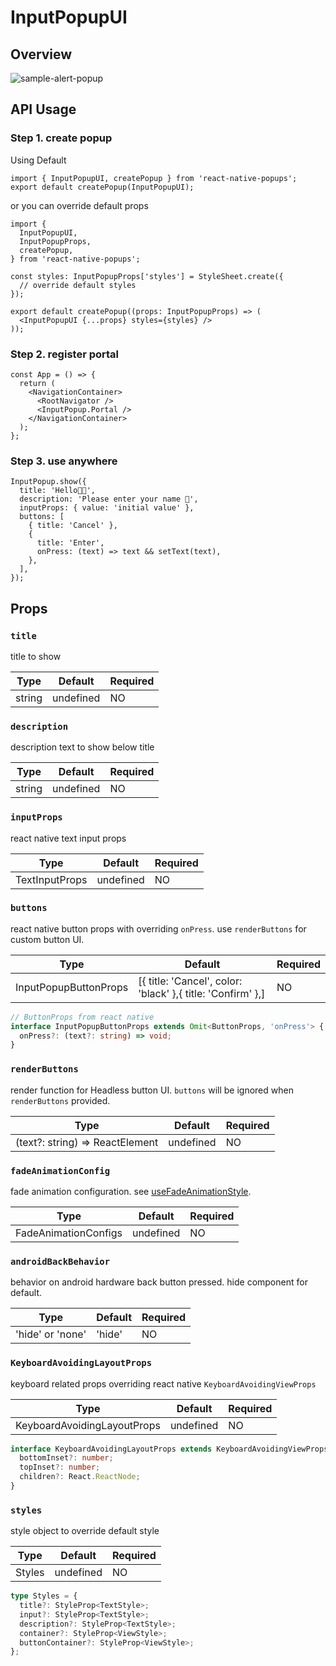 
# InputPopupUI

## Overview

<div className="sample-gif">
  <img src={image} className="sample-gif-img" alt="sample-alert-popup" />
</div>

## API Usage

### Step 1. create popup

Using Default

```tsx title="InputPopup.tsx"
import { InputPopupUI, createPopup } from 'react-native-popups';
export default createPopup(InputPopupUI);
```

or you can override default props

```tsx title="InputPopup.tsx"
import {
  InputPopupUI,
  InputPopupProps,
  createPopup,
} from 'react-native-popups';

const styles: InputPopupProps['styles'] = StyleSheet.create({
  // override default styles
});

export default createPopup((props: InputPopupProps) => (
  <InputPopupUI {...props} styles={styles} />
));
```

### Step 2. register portal

```tsx title="App.tsx"
const App = () => {
  return (
    <NavigationContainer>
      <RootNavigator />
      <InputPopup.Portal />
    </NavigationContainer>
  );
};
```

### Step 3. use anywhere

```tsx
InputPopup.show({
  title: 'Hello👋🏻',
  description: 'Please enter your name 🥰',
  inputProps: { value: 'initial value' },
  buttons: [
    { title: 'Cancel' },
    {
      title: 'Enter',
      onPress: (text) => text && setText(text),
    },
  ],
});
```

## Props

### `title`

title to show

| Type   | Default   | Required |
| ------ | --------- | -------- |
| string | undefined | NO       |

### `description`

description text to show below title

| Type   | Default   | Required |
| ------ | --------- | -------- |
| string | undefined | NO       |

### `inputProps`

react native text input props

| Type           | Default   | Required |
| -------------- | --------- | -------- |
| TextInputProps | undefined | NO       |

### `buttons`

react native button props with overriding `onPress`. use `renderButtons` for custom button UI.

| Type                  | Default                                                     | Required |
| --------------------- | ----------------------------------------------------------- | -------- |
| InputPopupButtonProps | [{ title: 'Cancel', color: 'black' },{ title: 'Confirm' },] | NO       |

```ts
// ButtonProps from react native
interface InputPopupButtonProps extends Omit<ButtonProps, 'onPress'> {
  onPress?: (text?: string) => void;
}
```

### `renderButtons`

render function for Headless button UI. `buttons` will be ignored when `renderButtons` provided.

| Type                            | Default   | Required |
| ------------------------------- | --------- | -------- |
| (text?: string) => ReactElement | undefined | NO       |

### `fadeAnimationConfig`

fade animation configuration. see [useFadeAnimationStyle](/docs/hooks/useFadeAnimationStyle).

| Type                 | Default   | Required |
| -------------------- | --------- | -------- |
| FadeAnimationConfigs | undefined | NO       |

### `androidBackBehavior`

behavior on android hardware back button pressed. hide component for default.

| Type             | Default | Required |
| ---------------- | ------- | -------- |
| 'hide' or 'none' | 'hide'  | NO       |

### `KeyboardAvoidingLayoutProps`

keyboard related props overriding react native `KeyboardAvoidingViewProps`

| Type                        | Default   | Required |
| --------------------------- | --------- | -------- |
| KeyboardAvoidingLayoutProps | undefined | NO       |

```ts
interface KeyboardAvoidingLayoutProps extends KeyboardAvoidingViewProps {
  bottomInset?: number;
  topInset?: number;
  children?: React.ReactNode;
}
```

### `styles`

style object to override default style

| Type   | Default   | Required |
| ------ | --------- | -------- |
| Styles | undefined | NO       |

```ts
type Styles = {
  title?: StyleProp<TextStyle>;
  input?: StyleProp<TextStyle>;
  description?: StyleProp<TextStyle>;
  container?: StyleProp<ViewStyle>;
  buttonContainer?: StyleProp<ViewStyle>;
};
```
